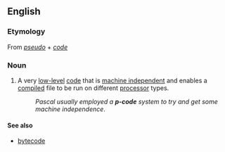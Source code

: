 ==English==

===Etymology===
From ''[[pseudo]]'' + ''[[code]]''

===Noun===
{{en-noun|-}}

# {{computing}} A very [[low-level]] [[code]] that is [[machine independent]] and enables a [[compile]]d file to be run on different [[processor]] types.
#: ''Pascal usually employed a '''p-code''' system to try and get  some machine independence''.

====See also====
* [[bytecode]]